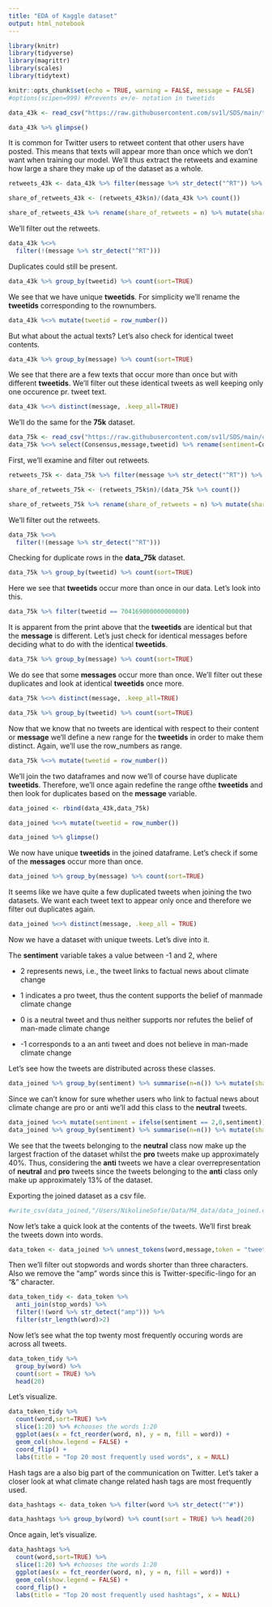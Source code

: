 ```yaml
---
title: "EDA of Kaggle dataset"
output: html_notebook
---
```


```r
library(knitr)
library(tidyverse)
library(magrittr)
library(scales)
library(tidytext)
```

```r
knitr::opts_chunk$set(echo = TRUE, warning = FALSE, message = FALSE)
#options(scipen=999) #Prevents e+/e- notation in tweetids
```

```r
data_43k <- read_csv("https://raw.githubusercontent.com/sv1l/SDS/main/twitter_sentiment_data.csv",show_col_types = FALSE)

data_43k %>% glimpse()
```
It is common for Twitter users to retweet content that other users have posted. This means that texts will appear more than once which we don't want when training our model. We'll thus extract the retweets and examine how large a share they make up of the dataset as a whole.
```r
retweets_43k <- data_43k %>% filter(message %>% str_detect("^RT")) %>% count()

share_of_retweets_43k <- (retweets_43k$n)/(data_43k %>% count())

share_of_retweets_43k %>% rename(share_of_retweets = n) %>% mutate(share_of_retweets = paste0(round(share_of_retweets*100,2), "%")) %>% as_tibble()
```

We'll filter out the retweets. 
```r
data_43k %<>% 
  filter(!(message %>% str_detect("^RT")))
```

Duplicates could still be present.
```r
data_43k %>% group_by(tweetid) %>% count(sort=TRUE)
```
We see that we have unique **tweetids**. For simplicity we'll rename the **tweetids** corresponding to the rownumbers.

```r
data_43k %<>% mutate(tweetid = row_number())
```

But what about the actual texts? Let's also check for identical tweet contents. 
```r
data_43k %>% group_by(message) %>% count(sort=TRUE)
```
We see that there are a few texts that occur more than once but with different **tweetids**. We'll filter out these identical tweets as well keeping only one occurence pr. tweet text.

```r
data_43k %<>% distinct(message, .keep_all=TRUE)
```

We'll do the same for the **75k** dataset.

```r
data_75k <- read_csv("https://raw.githubusercontent.com/sv1l/SDS/main/climate_training_data_Ensemble.csv",show_col_types = FALSE)
data_75k %<>% select(Consensus,message,tweetid) %>% rename(sentiment=Consensus) 
```
First, we'll examine and filter out retweets.
```r
retweets_75k <- data_75k %>% filter(message %>% str_detect("^RT")) %>% count()

share_of_retweets_75k <- (retweets_75k$n)/(data_75k %>% count())

share_of_retweets_75k %>% rename(share_of_retweets = n) %>% mutate(share_of_retweets = paste0(round(share_of_retweets*100,2), "%")) %>% as_tibble()
```

We'll filter out the retweets. 
```r
data_75k %<>% 
  filter(!(message %>% str_detect("^RT")))
```

Checking for duplicate rows in the **data_75k** dataset.
```r
data_75k %>% group_by(tweetid) %>% count(sort=TRUE)
```
Here we see that **tweetids** occur more than once in our data. Let's look into this. 
```r
data_75k %>% filter(tweetid == 704169000000000000)
```
It is apparent from the print above that the **tweetids** are identical but that the **message** is different. Let's just check for identical messages before deciding what to do with the identical **tweetids**.

```r
data_75k %>% group_by(message) %>% count(sort=TRUE)
```
We do see that some **messages** occur more than once. We'll filter out these duplicates and look at identical **tweetids** once more.
```r
data_75k %<>% distinct(message, .keep_all=TRUE)

data_75k %>% group_by(tweetid) %>% count(sort=TRUE)
```
Now that we know that no tweets are identical with respect to their content or **message** we'll define a new range for the **tweetids** in order to make them distinct. Again, we'll use the row_numbers as range.

```r
data_75k %<>% mutate(tweetid = row_number())
```

We'll join the two dataframes and now we'll of course have duplicate **tweetids**. Therefore, we'll once again redefine the range ofthe **tweetids** and then look for duplicates based on the **message** variable.
```r
data_joined <- rbind(data_43k,data_75k)

data_joined %<>% mutate(tweetid = row_number())

data_joined %>% glimpse() 
```
We now have unique **tweetids** in the joined dataframe. Let's check if some of the **messages** occur more than once.
```r
data_joined %>% group_by(message) %>% count(sort=TRUE)
```
It seems like we have quite a few duplicated tweets when joining the two datasets. We want each tweet text to appear only once and therefore we filter out duplicates again. 
```r
data_joined %<>% distinct(message, .keep_all = TRUE)
```

Now we have a dataset with unique tweets. Let's dive into it. 

The **sentiment** variable takes a value between -1 and 2, where

* 2 represents news, i.e., the tweet links to factual news about climate change

* 1 indicates a pro tweet, thus the content supports the belief of manmade climate change

* 0 is a neutral tweet and thus neither supports nor refutes the belief of man-made climate change

* -1 corresponds to a an anti tweet and does not believe in man-made climate change

Let's see how the tweets are distributed across these classes.
```r
data_joined %>% group_by(sentiment) %>% summarise(n=n()) %>% mutate(share = percent(n/sum(n)))
```

Since we can't know for sure whether users who link to factual news about climate change are pro or anti we'll add this class to the **neutral** tweets. 
```r
data_joined %<>% mutate(sentiment = ifelse(sentiment == 2,0,sentiment))
data_joined %>% group_by(sentiment) %>% summarise(n=n()) %>% mutate(share = percent(n/sum(n)))
```
We see that the tweets belonging to the **neutral** class now make up the largest fraction of the dataset whilst the **pro** tweets make up approximately 40%. Thus, considering the **anti** tweets we have a clear overrepresentation of **neutral** and **pro** tweets since the tweets belonging to the **anti** class only make up approximately 13% of the dataset.

Exporting the joined dataset as a csv file.
```r
#write_csv(data_joined,"/Users/NikolineSofie/Data/M4_data/data_joined.csv")
```

Now let's take a quick look at the contents of the tweets. We'll first break the tweets down into words. 
```r
data_token <- data_joined %>% unnest_tokens(word,message,token = "tweets")
```
Then we'll filter out stopwords and words shorter than three characters. Also we remove the "amp" words since this is Twitter-specific-lingo for an "&" character.
```r
data_token_tidy <- data_token %>%
  anti_join(stop_words) %>%
  filter(!(word %>% str_detect("amp"))) %>%
  filter(str_length(word)>2)
```
Now let's see what the top twenty most frequently occuring words are across all tweets.
```r
data_token_tidy %>% 
  group_by(word) %>% 
  count(sort = TRUE) %>% 
  head(20)
```

Let's visualize.
```r
data_token_tidy %>%
  count(word,sort=TRUE) %>% 
  slice(1:20) %>% #chooses the words 1:20
  ggplot(aes(x = fct_reorder(word, n), y = n, fill = word)) +
  geom_col(show.legend = FALSE) +
  coord_flip() +
  labs(title = "Top 20 most frequently used words", x = NULL)
```

Hash tags are a also big part of the communication on Twitter. Let's taker a closer look at what climate change related hash tags are most frequently used.
```r
data_hashtags <- data_token %>% filter(word %>% str_detect("^#"))

data_hashtags %>% group_by(word) %>% count(sort = TRUE) %>% head(20)
```
Once again, let's visualize.
```r
data_hashtags %>%
  count(word,sort=TRUE) %>% 
  slice(1:20) %>% #chooses the words 1:20
  ggplot(aes(x = fct_reorder(word, n), y = n, fill = word)) +
  geom_col(show.legend = FALSE) +
  coord_flip() +
  labs(title = "Top 20 most frequently used hashtags", x = NULL)
```




